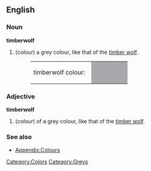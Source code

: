 ==English==

===Noun===
'''timberwolf'''
#(''colour'') a grey colour, like that of the [[timber wolf]].
#:<table><tr><td>timberwolf colour: &nbsp;</td><td bgcolor="#A7A9AD" width="80">&nbsp; </td></tr></table>

===Adjective===
'''timberwolf'''
#(''colour'') of a grey colour, like that of the [[timber wolf]].

===See also===
*[[Wiktionary_Appendix:Colours|Appendix:Colours]]

[[Category:Colors]]
[[Category:Greys]]
